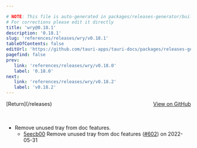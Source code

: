 ```yaml
---

# NOTE: This file is auto-generated in packages/releases-generator/build.ts
# For corrections please edit it directly
title: 'wry@0.18.1'
description: '0.18.1'
slug: 'references/releases/wry/v0.18.1'
tableOfContents: false
editUrl: 'https://github.com/tauri-apps/tauri-docs/packages/releases-generator/build.ts'
pagefind: false
prev:
   link: 'references/releases/wry/v0.18.0'
   label: '0.18.0'
next:
   link: 'references/releases/wry/v0.18.2'
   label: 'v0.18.2'
---
```


			

<ReleaseSidebar slug="references/releases/wry"  packageName="wry" />

<div style="margin-bottom:3rem; display: flex; justify-content: space-between; align-items: center"><span>[Return](/releases)</span><span><a href="https://github.com/tauri-apps/wry/releases/tag/wry-v0.18.1">View on GitHub</a></span></div>

- Remove unused tray from doc features.
  - [5eecb00](https://github.com/tauri-apps/wry/commit/5eecb0074397efa40351b3caa8fd4a6d972c4c85) Remove unused tray from doc features ([#602](https://github.com/tauri-apps/wry/pull/602)) on 2022-05-31

